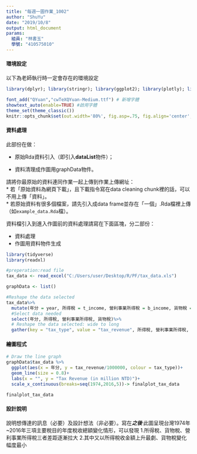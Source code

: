 ```yaml
---
title: "每週一圖作業_1002"
author: "ShuYu"
date: "2019/10/8"
output: html_document
params:
  組員: "林書玉"
  學號: "410575010"
---
```


#### 環境設定

以下為老師執行時一定會存在的環境設定
```r
library(dplyr); library(stringr); library(ggplot2); library(plotly); library(lubridate); library(readr); library(tidyr); library(showtext)

font_add("QYuan","cwTeXQYuan-Medium.ttf") # 新增字體
showtext_auto(enable=TRUE) #啟用字體
theme_set(theme_classic())
knitr::opts_chunk$set(out.width='80%', fig.asp=.75, fig.align='center', fig.showtext=T)
```

#### 資料處理

此部份在做：

  * 原始Rda資料引入（即引入**dataList**物件）；
  
  * 資料清理成作圖用graphData物件。

請將你最原始的資料連同作業一起上傳到作業上傳網址：  
  * 若「原始資料為網頁下載」，且下載指令寫在data cleaning chunk裡的話，可以不用上傳「資料」。  
  * 若原始資料有很多個檔案，請先引入成data frame並存在「一個」.Rda檔裡上傳（如`example_data.Rda`檔）。  

資料檔引入到進入作圖前的資料處理請寫在下面區塊，分二部份：

  * 資料處理  
  * 作圖用資料物件生成
  
```r
library(tidyverse)
library(readxl)

#preperation:read file
tax_data <- read_excel("C:/Users/user/Desktop/R/PF/tax_data.xls")

graphData <- list()

#Reshape the data selected
tax_data%>%
  mutate(年分 = year, 所得稅 = t_income, 營利事業所得稅 = b_income, 貨物稅 = commodity) %>%
  #Select data needed
  select(年分, 所得稅, 營利事業所得稅, 貨物稅)%>% 
  # Reshape the data selected: wide to long
  gather(key = "tax_type", value = "tax_revenue", 所得稅, 營利事業所得稅, 貨物稅, na.rm = TRUE) -> graphData$tax_data


```

#### 繪圖程式

```r
# Draw the line graph
graphData$tax_data %>%
  ggplot(aes(x = 年分, y = tax_revenue/1000000, colour = tax_type))+
  geom_line(size = 0.8)+
  labs(x = "", y = "Tax Revenue (in million NTD)")+
  scale_x_continuous(breaks=seq(1974,2016,5))-> finalplot_tax_data

finalplot_tax_data
```

#### 設計說明
說明想傳達的訊息（必要）及設計想法（非必要）。寫在***之後
*** 
此圖呈現台灣1974年~2016年三項主要稅目的年度稅收總額變化情形，可以發現
1.所得稅、貨物稅、營利事業所得稅三者差距逐漸拉大
2.其中又以所得稅收金額上升最劇、貨物稅變化幅度最小

